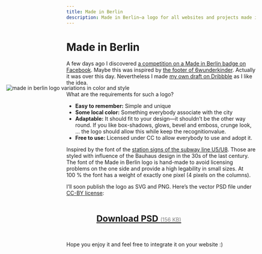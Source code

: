 ```yaml
---
title: Made in Berlin
description: Made in Berlin—a logo for all websites and projects made in Berlin.
---
```



Made in Berlin
==============

A few days ago I discovered <a href="https://apps.facebook.com/contestshq/contests/170646/voteable_entries">a competition on a Made in Berlin badge on Facebook</a>. Maybe this was inspired by <a href="http://www.6wunderkinder.com/#footer">the footer of 6wunderkinder</a>. Actually it was over this day. Nevertheless I made <a href="http://dribbble.com/shots/344531-Made-In-Berlin">my own draft on Dribbble</a> as I like the idea.

<img src="/images/made-in-berlin/logo-variations.png" alt="made in berlin logo variations in color and style" id="logo-variations">

What are the requirements for such a logo?

- **Easy to remember:** Simple and unique
- **Some local color:** Something everybody associate with the city
- **Adaptable:** It should fit to your design—it shouldn’t be the other way round. If you like box-shadows, glows, bevel and emboss, crunge look, … the logo should allow this while keep the recognitionvalue.
- **Free to use:** Licensed under CC to allow everybody to use and adopt it.

Inspired by the font of the <a href="http://www.albert-videt.eu/photographie/carnet-de-route/berlin_02-2005/u-bahn_metrostation_alexanderplatz_00.php">station signs of the subway line U5/U8</a>. Those are styled with influence of the Bauhaus design in the 30s of the last century. The font of the Made in Berlin logo is hand-made to avoid licensing problems on the one side and provide a high legability in small sizes. At 100&nbsp;% the font has a weight of exactly one pixel (4 pixels on the columns).

I’ll soon publish the logo as SVG and PNG. Here’s the vector PSD file under <a href="http://creativecommons.org/licenses/by/3.0/de/">CC-BY license</a>:

<a id="download-psd" href="/DOWNLOADS/Made-in-Berlin.psd">Download PSD <small>(156 KB)</small></a>

Hope you enjoy it and feel free to integrate it on your website :)

<style type="text/css">
.post{min-height:830px}#logo-variations{position:absolute;margin:-17px 0 0 -160px}#download-psd{background:url("/images/made-in-berlin/download-psd.png") no-repeat;display:block;font-weight:bold;height:80px;line-height:80px;font-size:23px;margin:20px;padding-left:60px}#download-psd small{color:#7F7F7F;font-size:14px;font-weight:normal}
.post .like{margin-left:210px;width:490px}
</style>
